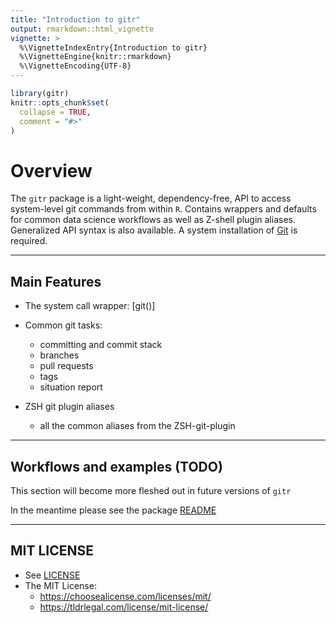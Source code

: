 ```yaml
---
title: "Introduction to gitr"
output: rmarkdown::html_vignette
vignette: >
  %\VignetteIndexEntry{Introduction to gitr}
  %\VignetteEngine{knitr::rmarkdown}
  %\VignetteEncoding{UTF-8}
---
```


```r
library(gitr)
knitr::opts_chunk$set(
  collapse = TRUE,
  comment = "#>"
)
```


# Overview

The `gitr` package is a light-weight, dependency-free, API to access
system-level git commands from within `R`. Contains wrappers and defaults for
common data science workflows as well as Z-shell plugin aliases. Generalized
API syntax is also available.
A system installation of [Git](https://git-scm.com/downloads) is required.



-------------------


## Main Features

* The system call wrapper: [git()]

* Common git tasks:
    + committing and commit stack
    + branches
    + pull requests
    + tags
    + situation report

* ZSH git plugin aliases
    + all the common aliases from the ZSH-git-plugin


----------------------

## Workflows and examples (TODO)

This section will become more fleshed out in future versions of `gitr`

In the meantime please see the package
[README](https://github.com/stufield/gitr/blob/main/README.md)


---------------------

## MIT LICENSE

* See [LICENSE](https://github.com/stufield/gitr/blob/main/LICENSE.md)
* The MIT License:
  - [https://choosealicense.com/licenses/mit/](https://choosealicense.com/licenses/mit/)
  - [https://tldrlegal.com/license/mit-license/](https://www.tldrlegal.com/license/mit-license)

